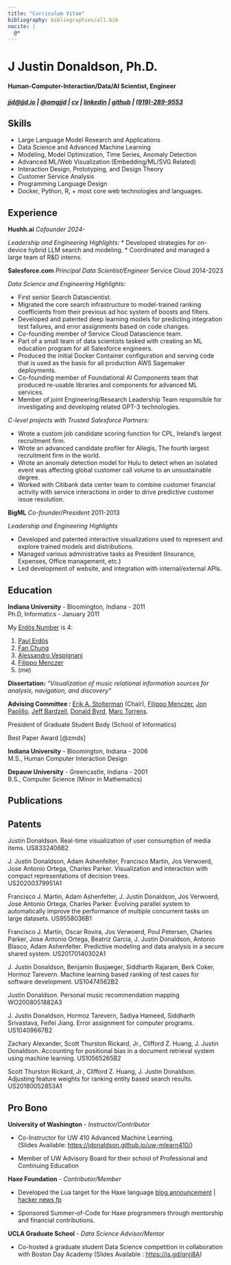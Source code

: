 ```yaml
---
title: "Curriculum Vitae"
bibliography: bibliographies/all.bib
nocite: |
  @*
---
```


# J Justin Donaldson, Ph.D.
#### Human-Computer-Interaction/Data/AI Scientist, Engineer

##### [jjd@jjd.io](mailto:jjd@jjd.io) | [\@omgjjd](https://twitter.com/omgjjd) | [cv](http://jdonaldson.github.io/cv) | [linkedin](https://www.linkedin.com/in/jjustindonaldson/) | [github](https://www.github.com/jdonaldson) | [(919)-289-9553](tel:9192899553)


## Skills

* Large Language Model Research and Applications
* Data Science and Advanced Machine Learning
* Modeling, Model Optimization, Time Series, Anomaly Detection
* Advanced ML/Web Visualization (Embedding/ML/SVG Related)
* Interaction Design, Prototyping, and Design Theory
* Customer Service Analysis
* Programming Language Design
* Docker, Python, R, + most core web technologies and languages.

## Experience

**Hushh.ai**
*Cofounder 2024-*

*Leadership and Engineering Highlights:*
* Developed strategies for on-device hybrid LLM search and modeling.
* Coordinated and managed a large team of R&D interns.

**Salesforce.com** *Principal Data Scientist/Engineer* Service Cloud
2014-2023

*Data Science and Engineering Highlights:*

* First senior Search Datascientist.
* Migrated the core search infrastructure to model-trained ranking coefficients from their previous ad hoc system of boosts and filters.
* Developed and patented deep learning models for predicting integration test failures, and error assignments based on code changes.
* Co-founding member of Service Cloud Datascience team.
* Part of a small team of data scientists tasked with creating an ML education program for all Salesforce engineers.
* Produced the initial Docker Container configuration and serving code that is used as the basis for all production AWS Sagemaker deployments.
* Co-founding member of Foundational AI Components team that produced re-usable libraries and components for advanced ML services.
* Member of joint Engineering/Research Leadership Team responsible for investigating and developing related GPT-3 technologies.

*C-level projects with Trusted Salesforce Partners:*

* Wrote a custom job candidate scoring function for CPL, Ireland's largest recruitment firm.
* Wrote an advanced candidate profiler for Allegis, The fourth largest recruitment firm in the world.
* Wrote an anomaly detection model for Hulu to detect when an isolated event was affecting global customer call volume to an unsustainable degree.
* Worked with Citibank data center team to combine customer financial activity with service interactions in order to drive predictive customer issue resolution.

**BigML**
*Co-founder/President* 2011-2013

*Leadership and Engineering Highlights*

* Developed and patented interactive visualizations used to represent and explore trained models and distributions.
* Managed various administrative tasks as President (Insurance, Expenses, Office management, etc.)
* Led development of website, and integration with internal/external APIs.

## Education
**Indiana University** - Bloomington, Indiana - 2011\
Ph.D, Informatics - January 2011

My [Erdös Number](https://en.wikipedia.org/wiki/Erd%C5%91s_number) is 4:

 1. [Paul Erdös](https://en.wikipedia.org/wiki/Paul_Erd%C5%91s)
 2. [Fan Chung](https://en.wikipedia.org/wiki/Fan_Chung)
 3. [Alessandro Vespignani](https://en.wikipedia.org/wiki/Alessandro_Vespignani)
 4. [Filippo Menczer](https://en.wikipedia.org/wiki/Filippo_Menczer)
 5. (me)

**Dissertation:** *"Visualization of music relational information
sources for analysis, navigation, and discovery"*

**Advising Committee :** [Erik A.
Stolterman](https://luddy.indiana.edu/contact/profile/?Erik_Stolterman~Bergqvist)
(Chair), [Filippo
Menczer](https://en.wikipedia.org/wiki/Filippo_Menczer), [Jon
Paolillo](https://luddy.indiana.edu/contact/profile/?profile_id=269),
[Jeff Bardzell](https://ist.psu.edu/directory/jsb6077a), [Donald
Byrd](https://homes.luddy.indiana.edu/donbyrd/), [Marc
Torrens](https://marctorrens.net/).

President of Graduate Student Body (School of Informatics)

Best Paper Award [@zmds]

**Indiana University** - Bloomington, Indiana - 2006\
M.S., Human Computer Interaction Design

**Depauw University** - Greencastle, Indiana - 2001\
B.S., Computer Science (Minor in Mathematics)

## Publications 

::: {#refs}
:::

## Patents

Justin Donaldson. Real-time visualization of user consumption of media
items. US8332406B2

J. Justin Donaldson, Adam Ashenfelter, Francisco Martin, Jos Verwoerd,
Jose Antonio Ortega, Charles Parker. Visualization and interaction with
compact representations of decision trees.\
US20200379951A1

Francisco J. Martin, Adam Ashenfelter, J. Justin Donaldson, Jos
Verwoerd, Jose Antonio Ortega, Charles Parker. Evolving parallel system
to automatically improve the performance of multiple concurrent tasks on
large datasets. US9558036B1

Francisco J. Martin, Oscar Rovira, Jos Verwoerd, Poul Petersen, Charles
Parker, Jose Antonio Ortega, Beatriz Garcia, J. Justin Donaldson,
Antonio Blasco, Adam Ashenfelter. Predictive modeling and data analysis
in a secure shared system. US20170140302A1

J. Justin Donaldson, Benjamin Busjaeger, Siddharth Rajaram, Berk Coker,
Hormoz Tarevern. Machine learning based ranking of test cases for
software development. US10474562B2

Justin Donaldson. Personal music recommendation mapping WO2008051882A3

J. Justin Donaldson, Hormoz Tarevern, Sadiya Hameed, Siddharth
Srivastava, Feifei Jiang. Error assignment for computer programs.
US10409667B2

Zachary Alexander, Scott Thurston Rickard, Jr., Clifford Z. Huang, J.
Justin Donaldson. Accounting for positional bias in a document retrieval
system using machine learning. US10565265B2

Scott Thurston Rickard, Jr., Clifford Z. Huang, J. Justin Donaldson.
Adjusting feature weights for ranking entity based search results.
US20180052853A1


## Pro Bono

**University of Washington** - *Instructor/Contributor*

* Co-Instructor for UW 410 Advanced Machine Learning.\
(Slides Available: <https://jdonaldson.github.io/uw-mlearn410/>)

* Member of UW Advisory Board for their school of Professional and
Continuing Education

**Haxe Foundation** - *Contributor/Member*

* Developed the Lua target for the Haxe language
  [blog announcement](https://haxe.org/blog/hello-lua/) |
  [hacker news fp](https://news.ycombinator.com/front?day=2016-4-29)

* Sponsored Summer-of-Code for Haxe programmers through mentorship and
financial contributions.

**UCLA Graduate School** - *Data Science Advisor/Mentor*

* Co-hosted a graduate student Data Science competition in collaboration with Boston Day Academy (Slides Available : <https://is.gd/qnji8A>)
